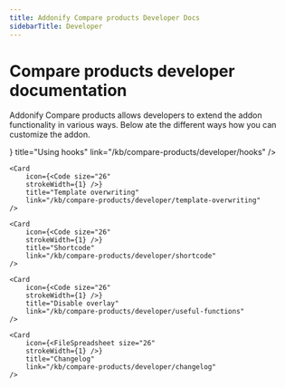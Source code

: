 ```yaml
---
title: Addonify Compare products Developer Docs
sidebarTitle: Developer
---
```




# Compare products developer documentation

Addonify Compare products allows developers to extend the addon functionality in various ways. Below ate the different ways how you can customize the addon.


<Cards>
	<Card 
		icon={<Code size="26" 
		strokeWidth={1} />} 
		title="Using hooks" 
		link="/kb/compare-products/developer/hooks" 
	/>

	<Card 
		icon={<Code size="26" 
		strokeWidth={1} />} 
		title="Template overwriting" 
		link="/kb/compare-products/developer/template-overwriting" 
	/>

	<Card 
		icon={<Code size="26" 
		strokeWidth={1} />} 
		title="Shortcode" 
		link="/kb/compare-products/developer/shortcode" 
	/>

	<Card 
		icon={<Code size="26" 
		strokeWidth={1} />} 
		title="Disable overlay" 
		link="/kb/compare-products/developer/useful-functions" 
	/>

	<Card 
		icon={<FileSpreadsheet size="26" 
		strokeWidth={1} />} 
		title="Changelog" 
		link="/kb/compare-products/developer/changelog" 
	/>
</Cards>

